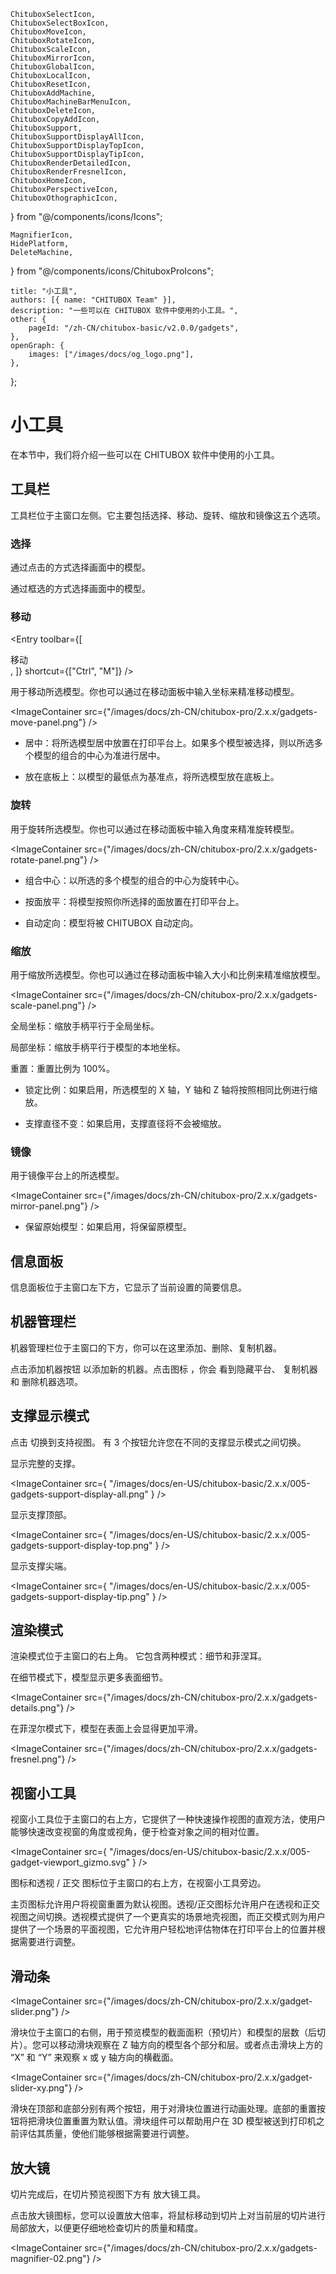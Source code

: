 	ChituboxSelectIcon,
	ChituboxSelectBoxIcon,
	ChituboxMoveIcon,
	ChituboxRotateIcon,
	ChituboxScaleIcon,
	ChituboxMirrorIcon,
	ChituboxGlobalIcon,
	ChituboxLocalIcon,
	ChituboxResetIcon,
	ChituboxAddMachine,
	ChituboxMachineBarMenuIcon,
	ChituboxDeleteIcon,
	ChituboxCopyAddIcon,
	ChituboxSupport,
	ChituboxSupportDisplayAllIcon,
	ChituboxSupportDisplayTopIcon,
	ChituboxSupportDisplayTipIcon,
	ChituboxRenderDetailedIcon,
	ChituboxRenderFresnelIcon,
	ChituboxHomeIcon,
	ChituboxPerspectiveIcon,
	ChituboxOthographicIcon,
} from "@/components/icons/Icons";

	MagnifierIcon,
	HidePlatform,
	DeleteMachine,
} from "@/components/icons/ChituboxProIcons";

	title: "小工具",
	authors: [{ name: "CHITUBOX Team" }],
	description: "一些可以在 CHITUBOX 软件中使用的小工具。",
	other: {
		pageId: "/zh-CN/chitubox-basic/v2.0.0/gadgets",
	},
	openGraph: {
		images: ["/images/docs/og_logo.png"],
	},
};

# 小工具

在本节中，我们将介绍一些可以在 CHITUBOX 软件中使用的小工具。

## 工具栏

工具栏位于主窗口左侧。它主要包括选择、移动、旋转、缩放和镜像这五个选项。

### 选择

<ChituboxSelectIcon /> 通过点击的方式选择画面中的模型。

<ChituboxSelectBoxIcon /> 通过框选的方式选择画面中的模型。

### 移动

<Entry
	toolbar={[
		<div className="flex items-center gap-1">
			<ChituboxMoveIcon />
			移动
		</div>,
	]}
	shortcut={["Ctrl", "M"]}
/>

<ChituboxMoveIcon /> 用于移动所选模型。你也可以通过在移动面板中输入坐标来精准移动模型。

<ImageContainer
	src={"/images/docs/zh-CN/chitubox-pro/2.x.x/gadgets-move-panel.png"}
/>

-   居中：将所选模型居中放置在打印平台上。如果多个模型被选择，则以所选多个模型的组合的中心为准进行居中。

-   放在底板上：以模型的最低点为基准点，将所选模型放在底板上。

### 旋转

<ChituboxRotateIcon /> 用于旋转所选模型。你也可以通过在移动面板中输入角度来精准旋转模型。

<ImageContainer
	src={"/images/docs/zh-CN/chitubox-pro/2.x.x/gadgets-rotate-panel.png"}
/>

-   组合中心：以所选的多个模型的组合的中心为旋转中心。

-   按面放平：将模型按照你所选择的面放置在打印平台上。

-   自动定向：模型将被 CHITUBOX 自动定向。

### 缩放

<ChituboxScaleIcon /> 用于缩放所选模型。你也可以通过在移动面板中输入大小和比例来精准缩放模型。

<ImageContainer
	src={"/images/docs/zh-CN/chitubox-pro/2.x.x/gadgets-scale-panel.png"}
/>

<ChituboxGlobalIcon /> 全局坐标：缩放手柄平行于全局坐标。

<ChituboxLocalIcon /> 局部坐标：缩放手柄平行于模型的本地坐标。

<ChituboxResetIcon /> 重置：重置比例为 100%。

-   锁定比例：如果启用，所选模型的 X 轴，Y 轴和 Z 轴将按照相同比例进行缩放。

-   支撑直径不变：如果启用，支撑直径将不会被缩放。

### 镜像

<ChituboxMirrorIcon /> 用于镜像平台上的所选模型。

<ImageContainer
	src={"/images/docs/zh-CN/chitubox-pro/2.x.x/gadgets-mirror-panel.png"}
/>

-   保留原始模型：如果启用，将保留原模型。

## 信息面板

信息面板位于主窗口左下方，它显示了当前设置的简要信息。

## 机器管理栏

机器管理栏位于主窗口的下方，你可以在这里添加、删除、复制机器。

点击添加机器按钮 <ChituboxAddMachine /> 以添加新的机器。点击图标 <ChituboxMachineBarMenuIcon />，你会 <HidePlatform /> 看到隐藏平台、<ChituboxCopyAddIcon /> 复制机器和 <DeleteMachine /> 删除机器选项。

## 支撑显示模式

点击 <ChituboxSupport /> 切换到支持视图。 有 3 个按钮允许您在不同的支撑显示模式之间切换。

<ChituboxSupportDisplayAllIcon /> 显示完整的支撑。

<ImageContainer
	src={
		"/images/docs/en-US/chitubox-basic/2.x.x/005-gadgets-support-display-all.png"
	}
/>

<ChituboxSupportDisplayTopIcon /> 显示支撑顶部。

<ImageContainer
	src={
		"/images/docs/en-US/chitubox-basic/2.x.x/005-gadgets-support-display-top.png"
	}
/>

<ChituboxSupportDisplayTipIcon /> 显示支撑尖端。

<ImageContainer
	src={
		"/images/docs/en-US/chitubox-basic/2.x.x/005-gadgets-support-display-tip.png"
	}
/>

## 渲染模式

渲染模式位于主窗口的右上角。 它包含两种模式：细节和菲涅耳。

<ChituboxRenderDetailedIcon /> 在细节模式下，模型显示更多表面细节。

<ImageContainer
	src={"/images/docs/zh-CN/chitubox-pro/2.x.x/gadgets-details.png"}
/>

<ChituboxRenderFresnelIcon /> 在菲涅尔模式下，模型在表面上会显得更加平滑。

<ImageContainer
	src={"/images/docs/zh-CN/chitubox-pro/2.x.x/gadgets-fresnel.png"}
/>

## 视窗小工具

视窗小工具位于主窗口的右上方，它提供了一种快速操作视图的直观方法，使用户能够快速改变视窗的角度或视角，便于检查对象之间的相对位置。

<ImageContainer
	src={
		"/images/docs/en-US/chitubox-basic/2.x.x/005-gadget-viewport_gizmo.svg"
	}
/>

<ChituboxHomeIcon /> 图标和透视 <ChituboxPerspectiveIcon /> /
正交 <ChituboxOthographicIcon /> 图标位于主窗口的右上方，在视窗小工具旁边。

主页图标允许用户将视窗重置为默认视图。透视/正交图标允许用户在透视和正交视图之间切换。透视模式提供了一个更真实的场景地壳视图，而正交模式则为用户提供了一个场景的平面视图，它允许用户轻松地评估物体在打印平台上的位置并根据需要进行调整。

## 滑动条

<ImageContainer
	src={"/images/docs/zh-CN/chitubox-pro/2.x.x/gadget-slider.png"}
/>

滑块位于主窗口的右侧，用于预览模型的截面面积（预切片）和模型的层数（后切片）。您可以移动滑块观察在 Z 轴方向的模型各个部分和层。或者点击滑块上方的 “X” 和 “Y” 来观察 x 或 y 轴方向的横截面。

<ImageContainer
	src={"/images/docs/zh-CN/chitubox-pro/2.x.x/gadget-slider-xy.png"}
/>

滑块在顶部和底部分别有两个按钮，用于对滑块位置进行动画处理。底部的重置按钮将把滑块位置重置为默认值。滑块组件可以帮助用户在 3D 模型被送到打印机之前评估其质量，使他们能够根据需要进行调整。

## 放大镜

切片完成后，在切片预览视图下方有 <MagnifierIcon /> 放大镜工具。

点击放大镜图标，您可以设置放大倍率，将鼠标移动到切片上对当前层的切片进行局部放大，以便更仔细地检查切片的质量和精度。

<ImageContainer
	src={"/images/docs/zh-CN/chitubox-pro/2.x.x/gadgets-magnifier-02.png"}
/>
